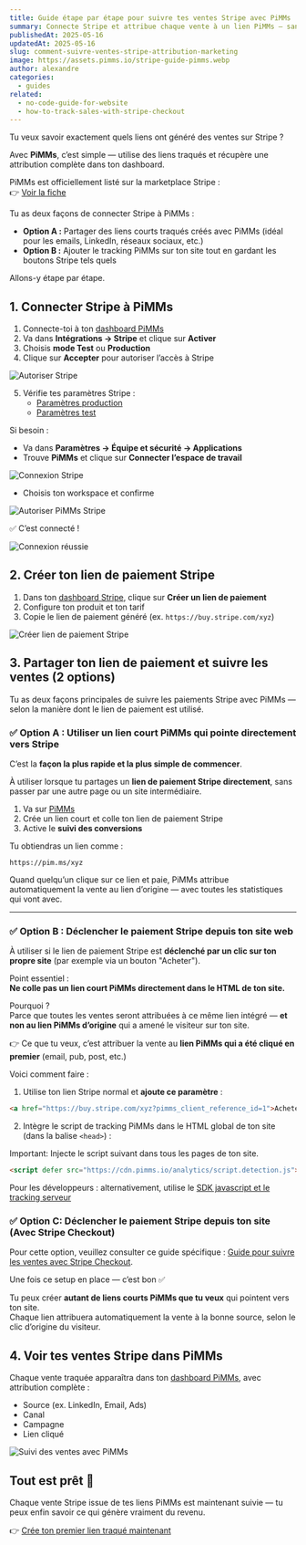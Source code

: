 ```yaml
---
title: Guide étape par étape pour suivre tes ventes Stripe avec PiMMs
summary: Connecte Stripe et attribue chaque vente à un lien PiMMs — sans aucune ligne de code.
publishedAt: 2025-05-16
updatedAt: 2025-05-16
slug: comment-suivre-ventes-stripe-attribution-marketing
image: https://assets.pimms.io/stripe-guide-pimms.webp
author: alexandre
categories:
  - guides
related:
  - no-code-guide-for-website
  - how-to-track-sales-with-stripe-checkout
---
```


Tu veux savoir exactement quels liens ont généré des ventes sur Stripe ?

Avec **PiMMs**, c’est simple — utilise des liens traqués et récupère une attribution complète dans ton dashboard.

PiMMs est officiellement listé sur la marketplace Stripe :  
👉 [Voir la fiche](https://marketplace.stripe.com/apps/pimms)

Tu as deux façons de connecter Stripe à PiMMs :

- **Option A :** Partager des liens courts traqués créés avec PiMMs (idéal pour les emails, LinkedIn, réseaux sociaux, etc.)
- **Option B :** Ajouter le tracking PiMMs sur ton site tout en gardant les boutons Stripe tels quels

Allons-y étape par étape.

## 1. Connecter Stripe à PiMMs

1. Connecte-toi à ton [dashboard PiMMs](https://app.pimms.io)  
2. Va dans **Intégrations → Stripe** et clique sur **Activer**  
3. Choisis **mode Test** ou **Production**  
4. Clique sur **Accepter** pour autoriser l’accès à Stripe

![Autoriser Stripe](https://assets.pimms.io/stripe-accept-permissions.webp)

5. Vérifie tes paramètres Stripe :
   - [Paramètres production](https://dashboard.stripe.com/settings/apps/pimms.io)
   - [Paramètres test](https://dashboard.stripe.com/test/settings/apps/pimms.io)

Si besoin :
- Va dans **Paramètres → Équipe et sécurité → Applications**
- Trouve **PiMMs** et clique sur **Connecter l’espace de travail**

![Connexion Stripe](https://assets.pimms.io/stripe-connect-workspace.webp)

- Choisis ton workspace et confirme

![Autoriser PiMMs Stripe](https://assets.pimms.io/stripe-authorize-permissions.webp)

✅ C’est connecté !

![Connexion réussie](https://assets.pimms.io/stripe-connected.webp)

## 2. Créer ton lien de paiement Stripe

1. Dans ton [dashboard Stripe](https://dashboard.stripe.com), clique sur **Créer un lien de paiement**  
2. Configure ton produit et ton tarif  
3. Copie le lien de paiement généré (ex. `https://buy.stripe.com/xyz`)

![Créer lien de paiement Stripe](https://assets.pimms.io/stripe-create-payment-link.webp)

## 3. Partager ton lien de paiement et suivre les ventes (2 options)

Tu as deux façons principales de suivre les paiements Stripe avec PiMMs — selon la manière dont le lien de paiement est utilisé.

### ✅ Option A : Utiliser un lien court PiMMs qui pointe directement vers Stripe

C’est la **façon la plus rapide et la plus simple de commencer**.

À utiliser lorsque tu partages un **lien de paiement Stripe directement**, sans passer par une autre page ou un site intermédiaire.

1. Va sur [PiMMs](https://app.pimms.io)  
2. Crée un lien court et colle ton lien de paiement Stripe  
3. Active le **suivi des conversions**

Tu obtiendras un lien comme :

```
https://pim.ms/xyz
```

Quand quelqu’un clique sur ce lien et paie, PiMMs attribue automatiquement la vente au lien d’origine — avec toutes les statistiques qui vont avec.

---

### ✅ Option B : Déclencher le paiement Stripe depuis ton site web

À utiliser si le lien de paiement Stripe est **déclenché par un clic sur ton propre site** (par exemple via un bouton "Acheter").

Point essentiel :  
**Ne colle pas un lien court PiMMs directement dans le HTML de ton site.**

Pourquoi ?  
Parce que toutes les ventes seront attribuées à ce même lien intégré — **et non au lien PiMMs d’origine** qui a amené le visiteur sur ton site.

👉 Ce que tu veux, c’est attribuer la vente au **lien PiMMs qui a été cliqué en premier** (email, pub, post, etc.)

Voici comment faire :

1. Utilise ton lien Stripe normal et **ajoute ce paramètre** :

```html
<a href="https://buy.stripe.com/xyz?pimms_client_reference_id=1">Acheter maintenant</a>
```

2. Intègre le script de tracking PiMMs dans le HTML global de ton site (dans la balise `<head>`) :

Important: Injecte le script suivant dans tous les pages de ton site.

```html
<script defer src="https://cdn.pimms.io/analytics/script.detection.js"></script>
```

Pour les développeurs : alternativement, utilise le [SDK javascript et le tracking serveur](/articles/introducing-conversion)

<LinkCard
  href="/freetools/site-checker"
  title="Vérifie que tout fonctionne"
  description="Utilise notre outil gratuit pour vérifier que le script PiMMs est correctement installé sur ton site."
/>

### ✅ Option C: Déclencher le paiement Stripe depuis ton site (Avec Stripe Checkout)

Pour cette option, veuillez consulter ce guide spécifique : [Guide pour suivre les ventes avec Stripe Checkout](/articles/how-to-track-sales-with-stripe-checkout).

Une fois ce setup en place — c’est bon ✅

Tu peux créer **autant de liens courts PiMMs que tu veux** qui pointent vers ton site.  
Chaque lien attribuera automatiquement la vente à la bonne source, selon le clic d’origine du visiteur.

## 4. Voir tes ventes Stripe dans PiMMs

Chaque vente traquée apparaîtra dans ton [dashboard PiMMs](https://app.pimms.io), avec attribution complète :

- Source (ex. LinkedIn, Email, Ads)
- Canal
- Campagne
- Lien cliqué

![Suivi des ventes avec PiMMs](https://assets.pimms.io/stripe-sales-tracking.webp?v=2)

## Tout est prêt 🎉

Chaque vente Stripe issue de tes liens PiMMs est maintenant suivie — tu peux enfin savoir ce qui génère vraiment du revenu.

👉 [Crée ton premier lien traqué maintenant](https://app.pimms.io)